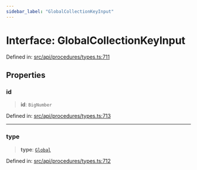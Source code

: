 ```yaml
---
sidebar_label: "GlobalCollectionKeyInput"
---
```


# Interface: GlobalCollectionKeyInput

Defined in: [src/api/procedures/types.ts:711](https://github.com/PolymeshAssociation/polymesh-sdk/blob/bee6a2fe7a8ce5db42a6982e793782182cde2153/src/api/procedures/types.ts#L711)

## Properties

### id

> **id**: `BigNumber`

Defined in: [src/api/procedures/types.ts:713](https://github.com/PolymeshAssociation/polymesh-sdk/blob/bee6a2fe7a8ce5db42a6982e793782182cde2153/src/api/procedures/types.ts#L713)

***

### type

> **type**: [`Global`](../../../entities/MetadataEntry/types/enumerations/MetadataType.mdx#global)

Defined in: [src/api/procedures/types.ts:712](https://github.com/PolymeshAssociation/polymesh-sdk/blob/bee6a2fe7a8ce5db42a6982e793782182cde2153/src/api/procedures/types.ts#L712)
